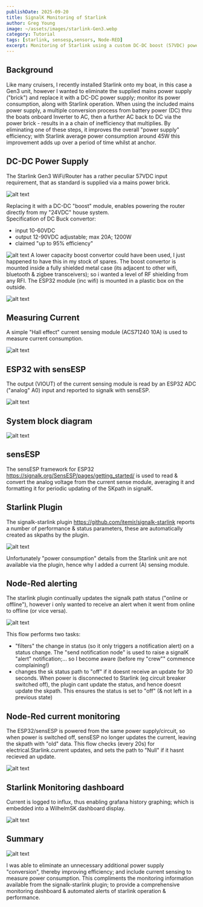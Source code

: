 ```yaml
---
publishDate: 2025-09-20
title: SignalK Monitoring of Starlink
author: Greg Young
image: ~/assets/images/starlink-Gen3.webp
category: Tutorial
tags: [starlink, sensesp,sensors, Node-RED]
excerpt: Monitoring of Starlink using a custom DC-DC boost (57VDC) power supply with Signalk, starlink-plugin & sensESP.
---
```


## Background

Like many cruisers, I recently installed Starlink onto my boat, in this case a Gen3 unit, however I wanted to eliminate the supplied  mains power supply ("brick") and replace it with a DC-DC power supply; monitor its power consumption, along with Starlink operation.
When using the included mains power supply, a multiple conversion process from battery power (DC) thru the boats onboard Inverter to AC, then a further AC back to DC via the power brick - results in a a chain of inefficiency that multiplies.
By eliminating one of these steps, it improves the overall "power supply" efficiency; with Starlink average power consumption around 45W this improvement adds up over a period of time whilst at anchor.

## DC-DC Power Supply

The Starlink Gen3 WiFi/Router has a rather peculiar 57VDC input requirement, that as standard is supplied via a mains power brick.

![alt text](../../public/images/posts/signalk-starlink/starlink-router.webp)

Replacing it with a DC-DC "boost" module, enables powering the router directly from my "24VDC" house system.  
Specification of DC Buck convertor:
- input 10-60VDC
- output 12-90VDC adjustable; max 20A; 1200W
- claimed "up to 95% efficiency"

![alt text](../../public/images/posts/signalk-starlink/DCDC-boost-module.webp)
A lower capacity boost convertor could have been used, I just happened to have this in my stock of spares.
The boost convertor is mounted inside a fully shielded metal case (its adjacent to other wifi, bluetooth & zigbee transceivers); so i wanted a level of RF shielding from any RFI. The ESP32 module (inc wifi) is mounted in a plastic box on the outside.

![alt text](../../public/images/posts/signalk-starlink/IMG_0192.webp)

## Measuring Current

A simple "Hall effect" current sensing module (ACS71240 10A) is used to measure current consumption.

![alt text](../../public/images/posts/signalk-starlink/ACS71240-module.webp)

## ESP32 with sensESP

The output (VIOUT) of the current sensing module is read by an ESP32 ADC ("analog" A0) input and reported to signalk with sensESP.

![alt text](../../public/images/posts/signalk-starlink/ACS71240-use.webp)

## System block diagram

![alt text](<../../public/images/posts/signalk-starlink/Starlink block diagram.webp>)

## sensESP

The sensESP framework for ESP32
https://signalk.org/SensESP/pages/getting_started/
 is used to read & convert the analog voltage from the current sense module, averaging it and formatting it for periodic updating of the SKpath in signalK.

## Starlink Plugin

The signalk-starlink plugin https://github.com/itemir/signalk-starlink
reports a number of performance & status parameters, these are automatically created as skpaths by the plugin.

![alt text](../../public/images/posts/signalk-starlink/signalk-starlink-plugin.webp)

Unfortunately "power consumption" details from the Starlink unit are not available via the plugin, hence why I added a current (A) sensing module.

## Node-Red alerting

The starlink plugin continually updates the signalk path status ("online or offline"), however i only wanted to receive an alert when it went from online to offline (or vice versa).

![alt text](../../public/images/posts/signalk-starlink/nodered-starlink-status.webp)

This flow performs two tasks:
- "filters" the change in status (so it only triggers a notification alert) on a status change.
The "send notification node" is used to raise a signalK "alert" notification;... so I become aware (before my "crew"" commence complaining!)
- changes the sk status path to "off" if it doesnt receive an update for 30 seconds.
When power is disconnected to Starlink (eg circuit breaker switched off), the plugin cant update the status, and hence doesnt update the skpath. This ensures the status is set to "off" (& not left in a previous state)

## Node-Red current monitoring

The ESP32/sensESP is powered from the same power supply/circuit, so when power is switched off,  sensESP no longer updates the current, leaving the skpath with "old" data.
This flow checks (every 20s) for electrical.Starlink.current updates, and sets the path to "Null" if it hasnt recieved an update.

![alt text](../../public/images/posts/signalk-starlink/nodered-starlink-current.webp)

## Starlink Monitoring dashboard
Current is logged to influx, thus enabling grafana history graphing; which is embedded into a WilhelmSK dashboard display.

![alt text](../../public/images/posts/signalk-starlink/IMG_0716.webp)

## Summary
![alt text](../../public/images/posts/signalk-starlink/IMG_0193.webp)

I was able to eliminate an unnecessary additional power supply "conversion", thereby improving efficiency; and include current sensing to measure power consumption. This compliments the monitoring information available from the signalk-starlink plugin; to provide a comprehensive monitoring dashboard & automated alerts of starlink operation & performance.
